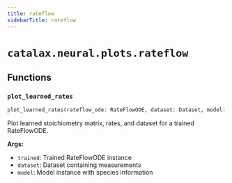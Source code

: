 ```yaml
---
title: rateflow
sidebarTitle: rateflow
---
```


# `catalax.neural.plots.rateflow`

## Functions

### `plot_learned_rates` <sup><a href="https://github.com/JR-1991/Catalax/blob/master/catalax/neural/plots/rateflow.py#L18" target="_blank"><Icon icon="github" style="width: 14px; height: 14px;" /></a></sup>

```python
plot_learned_rates(rateflow_ode: RateFlowODE, dataset: Dataset, model: Model, show: bool = True, save_path: str | None = None, round_stoich: bool = True) -> Figure
```


Plot learned stoichiometry matrix, rates, and dataset for a trained RateFlowODE.

**Args:**
- `trained`: Trained RateFlowODE instance
- `dataset`: Dataset containing measurements
- `model`: Model instance with species information

